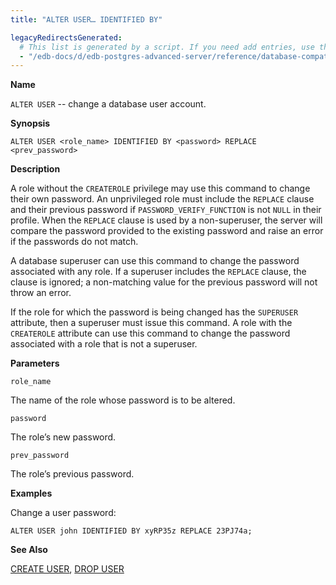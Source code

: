 ```yaml
---
title: "ALTER USER… IDENTIFIED BY"

legacyRedirectsGenerated:
  # This list is generated by a script. If you need add entries, use the `legacyRedirects` key.
  - "/edb-docs/d/edb-postgres-advanced-server/reference/database-compatibility-for-oracle-developers-reference-guide/12/Database_Compatibility_for_Oracle_Developers_Reference_Guide.1.029.html"
---
```


<div id="alter_user_identified_by" class="registered_link"></div>

**Name**

`ALTER USER` -- change a database user account.

**Synopsis**

```text
ALTER USER <role_name> IDENTIFIED BY <password> REPLACE <prev_password>
```

**Description**

A role without the `CREATEROLE` privilege may use this command to change their own password. An unprivileged role must include the `REPLACE` clause and their previous password if `PASSWORD_VERIFY_FUNCTION` is not `NULL` in their profile. When the `REPLACE` clause is used by a non-superuser, the server will compare the password provided to the existing password and raise an error if the passwords do not match.

A database superuser can use this command to change the password associated with any role. If a superuser includes the `REPLACE` clause, the clause is ignored; a non-matching value for the previous password will not throw an error.

If the role for which the password is being changed has the `SUPERUSER` attribute, then a superuser must issue this command. A role with the `CREATEROLE` attribute can use this command to change the password associated with a role that is not a superuser.

**Parameters**

`role_name`

 The name of the role whose password is to be altered.

`password`

 The role’s new password.

`prev_password`

 The role’s previous password.

**Examples**

Change a user password:

```text
ALTER USER john IDENTIFIED BY xyRP35z REPLACE 23PJ74a;
```

**See Also**

[CREATE USER](41_create_user/#create_user), [DROP USER](61_drop_user/#drop_user)
